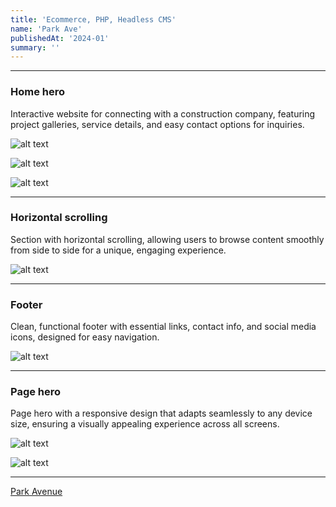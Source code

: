 ```yaml
---
title: 'Ecommerce, PHP, Headless CMS'
name: 'Park Ave'
publishedAt: '2024-01'
summary: ''
---
```


***

### Home hero

Interactive website for connecting with a construction company, featuring project galleries, service details, and easy contact options for inquiries.

![alt text](/images/park-ave/Parkave-1.jpeg)

![alt text](/images/park-ave/Parkave-7.jpeg)

![alt text](/images/park-ave/Parkave-6.jpeg)

***

### Horizontal scrolling

Section with horizontal scrolling, allowing users to browse content smoothly from side to side for a unique, engaging experience.

![alt text](/images/park-ave/Parkave-2.jpeg)

***

### Footer

Clean, functional footer with essential links, contact info, and social media icons, designed for easy navigation.

![alt text](/images/park-ave/Parkave-3.jpeg)

***

### Page hero

Page hero with a responsive design that adapts seamlessly to any device size, ensuring a visually appealing experience across all screens.

![alt text](/images/park-ave/Parkave-4.jpeg)

![alt text](/images/park-ave/Parkave-5.jpeg)

***

[Park Avenue](https://parkavebuilding.com/)